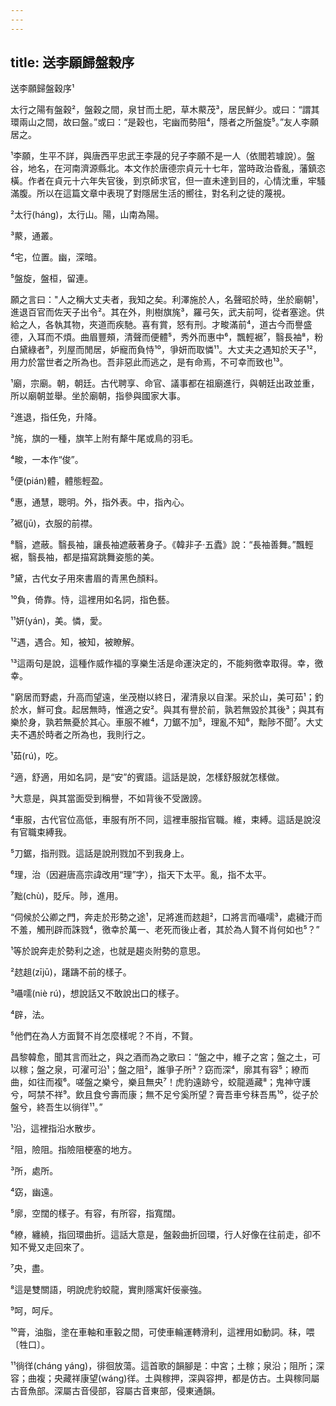 ```yaml
---
---
---
```

title: 送李願歸盤穀序
---




送李願歸盤穀序¹

太行之陽有盤穀²，盤穀之間，泉甘而土肥，草木藂茂³，居民鮮少。或曰：“謂其環兩山之間，故曰盤。”或曰：“是穀也，宅幽而勢阻⁴，隱者之所盤旋⁵。”友人李願居之。

¹李願，生平不詳，與唐西平忠武王李晟的兒子李願不是一人（依閻若璩說）。盤谷，地名，在河南濟源縣北。本文作於唐德宗貞元十七年，當時政治昏亂，藩鎮恣橫。作者在貞元十六年失官後，到京師求官，但一直未達到目的，心情沈重，牢騷滿腹。所以在這篇文章中表現了對隱居生活的嚮往，對名利之徒的蔑視。

²太行(háng)，太行山。陽，山南為陽。

³藂，通叢。

⁴宅，位置。幽，深暗。

⁵盤旋，盤桓，留連。

願之言曰："人之稱大丈夫者，我知之矣。利澤施於人，名聲昭於時，坐於廟朝¹，進退百官而佐天子出令²。其在外，則樹旗旄³，羅弓矢，武夫前呵，從者塞途。供給之人，各執其物，夾道而疾馳。喜有賞，怒有刑。才畯滿前⁴，道古今而譽盛德，入耳而不煩。曲眉豐頰，清聲而便體⁵，秀外而惠中⁶，飄輕裾⁷，翳長袖⁸，粉白黛綠者⁹，列屋而閒居，妒寵而負恃¹⁰，爭妍而取憐¹¹。大丈夫之遇知於天子¹²，用力於當世者之所為也。吾非惡此而逃之，是有命焉，不可幸而致也¹³。

¹廟，宗廟。朝，朝廷。古代聘享、命官、議事都在祖廟進行，與朝廷出政並重，所以廟朝並舉。坐於廟朝，指參與國家大事。

²進退，指任免，升降。

³旄，旗的一種，旗竿上附有犛牛尾或鳥的羽毛。

⁴畯，一本作“俊”。

⁵便(pián)體，體態輕盈。

⁶惠，通慧，聰明。外，指外表。中，指內心。

⁷裾(jū)，衣服的前襟。

⁸翳，遮蔽。翳長袖，讓長袖遮蔽著身子。《韓非子·五蠹》說：“長袖善舞。”飄輕裾，翳長袖，都是描寫跳舞姿態的美。

⁹黛，古代女子用來書眉的青黑色顏料。

¹⁰負，倚靠。恃，這裡用如名詞，指色藝。

¹¹妍(yán)，美。憐，愛。

¹²遇，遇合。知，被知，被瞭解。

¹³這兩句是說，這種作威作福的享樂生活是命運決定的，不能夠徼幸取得。幸，徼幸。

"窮居而野處，升高而望遠，坐茂樹以終日，濯清泉以自潔。采於山，美可茹¹；釣於水，鮮可食。起居無時，惟適之安²。與其有譽於前，孰若無毀於其後³；與其有樂於身，孰若無憂於其心。車服不維⁴，刀鋸不加⁵，理亂不知⁶，黜陟不聞⁷。大丈夫不遇於時者之所為也，我則行之。

¹茹(rú)，吃。

²適，舒適，用如名詞，是“安”的賓語。這話是說，怎樣舒服就怎樣做。

³大意是，與其當面受到稱譽，不如背後不受譭謗。

⁴車服，古代官位高低，車服有所不同，這裡車服指官職。維，束縛。這話是說沒有官職束縛我。

⁵刀鋸，指刑戮。這話是說刑戮加不到我身上。

⁶理，治（因避唐高宗諱改用“理”字），指天下太平。亂，指不太平。

⁷黜(chù)，貶斥。陟，進用。

“伺候於公卿之門，奔走於形勢之途¹，足將進而趑趄²，口將言而囁嚅³，處穢汙而不羞，觸刑辟而誅戮⁴，徼幸於萬一、老死而後止者，其於為人賢不肖何如也⁵？”

¹等於說奔走於勢利之途，也就是趨炎附勢的意思。

²趑趄(zījū)，躇躊不前的樣子。

³囁嚅(niè rú)，想說話又不敢說出口的樣子。

⁴辟，法。

⁵他們在為人方面賢不肖怎麼樣呢？不肖，不賢。

昌黎韓愈，聞其言而壯之，與之酒而為之歌曰：“盤之中，維子之宮；盤之土，可以稼；盤之泉，可濯可沿¹；盤之阻²，誰爭子所³？窈而深⁴，廓其有容⁵；繚而曲，如往而複⁶。嗟盤之樂兮，樂且無央⁷！虎豹遠跡兮，蛟龍遁藏⁸；鬼神守護兮，呵禁不祥⁹。飲且食兮壽而康；無不足兮奚所望？膏吾車兮秣吾馬¹⁰，從子於盤兮，終吾生以徜徉¹¹。”

¹沿，這裡指沿水散步。

²阻，險阻。指險阻梗塞的地方。

³所，處所。

⁴窈，幽遠。

⁵廓，空闊的樣子。有容，有所容，指寬闊。

⁶繚，纏繞，指回環曲折。這話大意是，盤穀曲折回環，行人好像在往前走，卻不知不覺又走回來了。

⁷央，盡。

⁸這是雙關語，明說虎豹蛟龍，實則隱寓奸佞豪強。

⁹呵，呵斥。

¹⁰膏，油脂，塗在車軸和車轂之間，可使車輪運轉滑利，這裡用如動詞。秣，喂〔牲口〕。

¹¹徜徉(cháng yáng)，徘徊放蕩。這首歌的韻腳是：中宮；土稼；泉沿；阻所；深容；曲複；央藏祥康望(wáng)徉。土與稼押，深與容押，都是仿古。土與稼同屬古音魚部。深屬古音侵部，容屬古音東部，侵東通韻。